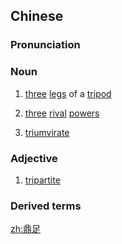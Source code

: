 ==Chinese==
{{zh-forms}}

===Pronunciation===
{{zh-pron
|m=dǐngzú
|cat=n,a
}}

===Noun===
{{zh-noun}}

# {{lb|zh|literary}} [[three]] [[leg]]s of a [[tripod]]
# {{lb|zh|literary}} [[three]] [[rival]] [[power]]s
# {{lb|zh|literary}} [[triumvirate]] {{gloss|of forces}}

===Adjective===
{{zh-adj}}

# {{lb|zh|literary|attributive}} [[tripartite]] {{gloss|of forces}}

===Derived terms===
{{zh-der|鼎足之勢}}

[[zh:鼎足]]